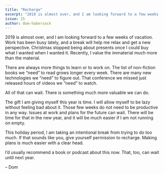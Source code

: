 ```yaml
---
title: "Recharge"
excerpt: "2019 is almost over, and I am looking forward to a few weeks of vacation. There are always more things to learn or to work on. All of that can wait."
issue: 15
author: dom-habersack
---
```

2019 is almost over, and I am looking forward to a few weeks of vacation. Work has been busy lately, and a break will help me relax and get a new perspective. Christmas stopped being about presents once I could buy what I wanted when I wanted it. Recently, I value the immaterial much more than the material.

There are always more things to learn or to work on. The list of non-fiction books we “need” to read grows longer every week. There are many new technologies we “need” to figure out. That conference we missed just released hours of videos we “need” to watch.

All of that can wait. There is something much more valuable we can do.

The gift I am giving myself this year is time. I will allow myself to be lazy without feeling bad about it. Those few weeks do not need to be productive in any way. Issues at work and plans for the future can wait. There will be time for that in the new year, and it will be much easier if I am not running on empty.

This holiday period, I am taking an intentional break from trying to do too much. If that sounds like you, give yourself permission to recharge. Making plans is much easier with a clear head.

I’d usually recommend a book or podcast about this now. That, too, can wait until next year.

– Dom
